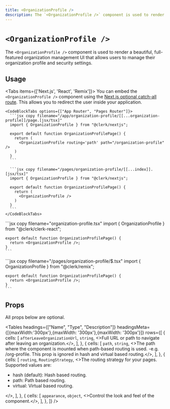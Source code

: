 ```yaml
---
title: <OrganizationProfile />
description: The `<OrganizationProfile />` component is used to render a beautiful, full-featured organization management UI that allows users to manage their organization profile and security settings.
---
```


# `<OrganizationProfile />`

<Images
  alt="Organization Profile Example"
  width={1024}
  height={548}
  src="/docs/images/ui-components/component-org_profile.svg"
/>

The `<OrganizationProfile />` component is used to render a beautiful, full-featured organization management UI that allows users to manage their organization profile and security settings.

## Usage

<Tabs items={['Next.js', 'React', 'Remix']}>
  <Tab>
    You can embed the `<OrganizationProfile />` component using the [Next.js optional catch-all route](https://nextjs.org/docs/pages/building-your-application/routing/dynamic-routes#optional-catch-all-routes). This allows you to redirect the user inside your application.
  
    <CodeBlockTabs options={["App Router", "Pages Router"]}>
      ```jsx copy filename="/app/organization-profile/[[...organization-profile]]/page.[jsx/tsx]"
      import { OrganizationProfile } from "@clerk/nextjs";

      export default function OrganizationProfilePage() {
        return (
          <OrganizationProfile routing='path' path="/organization-profile" />
        )
      }
      ```

      ```jsx copy filename="/pages/organization-profile/[[...index]].[jsx/tsx]"
      import { OrganizationProfile } from "@clerk/nextjs";

      export default function OrganizationProfilePage() {
        return (
          <OrganizationProfile />
        )
      }
      ```
    </CodeBlockTabs>
  </Tab>

  <Tab>
    ```jsx copy filename="organization-profile.tsx"
    import { OrganizationProfile } from "@clerk/clerk-react";

    export default function OrganizationProfilePage() {
      return <OrganizationProfile />;
    }
    ```
  </Tab>

  <Tab>
    ```jsx copy filename="/pages/organization-profile/$.tsx"
    import { OrganizationProfile } from "@clerk/remix";

    export default function OrganizationProfilePage() {
      return <OrganizationProfile />;
    }
    ```
  </Tab>
</Tabs>

## Props

All props below are optional.

<Tables
  headings={["Name", "Type", "Description"]}
  headingsMeta={[{maxWidth:'300px'},{maxWidth: '300px'},{maxWidth: '300px'}]}
  rows={[
    {
      cells: [
        <code>afterLeaveOrganizationUrl</code>,
        <code>string</code>,
        <>Full URL or path to navigate after leaving an organization.</>,
      ],
    },
    {
      cells: [
        <code>path</code>,
        <code>string</code>,
        <>The path where the component is mounted when path-based routing is used. -e.g. /org-profile. This prop is ignored in hash and virtual based routing.</>,
      ],
    },
    {
      cells: [
        <code>routing</code>,
        <code>RoutingStrategy</code>,
        <>The routing strategy for your pages. Supported values are:
          <ul>
            <li>hash (default): Hash based routing.</li>
            <li>path: Path based routing.</li>
            <li>virtual: Virtual based routing.</li>
          </ul>
        </>,
      ],
    },
    {
      cells: [
        <code>appearance</code>,
        <code>object</code>,
        <>Control the look and feel of the component.</>,
      ],
    },
  ]}
/>
